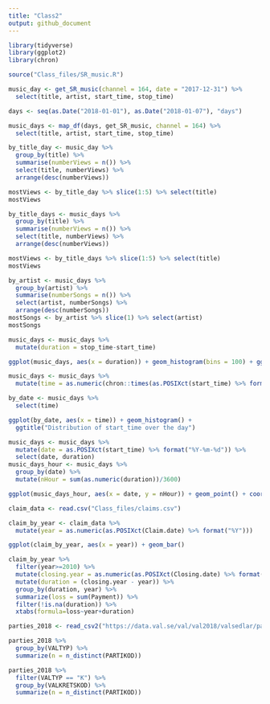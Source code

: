 ```yaml
---
title: "Class2"
output: github_document
---
```


```r
library(tidyverse)
library(ggplot2)
library(chron)
```

```r
source("Class_files/SR_music.R")

music_day <- get_SR_music(channel = 164, date = "2017-12-31") %>%
  select(title, artist, start_time, stop_time)

days <- seq(as.Date("2018-01-01"), as.Date("2018-01-07"), "days")

music_days <- map_df(days, get_SR_music, channel = 164) %>%
  select(title, artist, start_time, stop_time)

by_title_day <- music_day %>%
  group_by(title) %>%
  summarise(numberViews = n()) %>%
  select(title, numberViews) %>%
  arrange(desc(numberViews))

mostViews <- by_title_day %>% slice(1:5) %>% select(title)
mostViews

by_title_days <- music_days %>%
  group_by(title) %>%
  summarise(numberViews = n()) %>%
  select(title, numberViews) %>%
  arrange(desc(numberViews))

mostViews <- by_title_days %>% slice(1:5) %>% select(title)
mostViews

by_artist <- music_days %>%
  group_by(artist) %>%
  summarise(numberSongs = n()) %>%
  select(artist, numberSongs) %>%
  arrange(desc(numberSongs))
mostSongs <- by_artist %>% slice(1) %>% select(artist)
mostSongs
```

```r
music_days <- music_days %>%
  mutate(duration = stop_time-start_time)

ggplot(music_days, aes(x = duration)) + geom_histogram(bins = 100) + ggtitle("The distribution of song durations")

music_days <- music_days %>%
  mutate(time = as.numeric(chron::times(as.POSIXct(start_time) %>% format("%H:%M:%S"))))

by_date <- music_days %>%
  select(time)

ggplot(by_date, aes(x = time)) + geom_histogram() + 
  ggtitle("Distribution of start_time over the day")

music_days <- music_days %>%
  mutate(date = as.POSIXct(start_time) %>% format("%Y-%m-%d")) %>%
  select(date, duration)
music_days_hour <- music_days %>%
  group_by(date) %>%
  mutate(nHour = sum(as.numeric(duration))/3600)

ggplot(music_days_hour, aes(x = date, y = nHour)) + geom_point() + coord_flip()
```

```r
claim_data <- read.csv("Class_files/claims.csv")

claim_by_year <- claim_data %>%
  mutate(year = as.numeric(as.POSIXct(Claim.date) %>% format("%Y")))

ggplot(claim_by_year, aes(x = year)) + geom_bar()

claim_by_year %>% 
  filter(year>=2010) %>%
  mutate(closing.year = as.numeric(as.POSIXct(Closing.date) %>% format("%Y"))) %>%
  mutate(duration = (closing.year - year)) %>%
  group_by(duration, year) %>%
  summarize(loss = sum(Payment)) %>%
  filter(!is.na(duration)) %>%
  xtabs(formula=loss~year+duration)
```

```r
parties_2018 <- read_csv2("https://data.val.se/val/val2018/valsedlar/partier/deltagande_partier.skv", locale = locale("sv", encoding = "ISO-8859-1"))

parties_2018 %>%
  group_by(VALTYP) %>%
  summarize(n = n_distinct(PARTIKOD))

parties_2018 %>%
  filter(VALTYP == "K") %>%
  group_by(VALKRETSKOD) %>%
  summarize(n = n_distinct(PARTIKOD))
```



